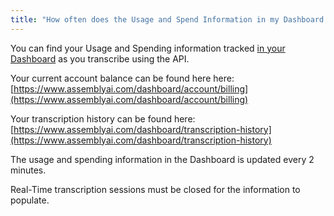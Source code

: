 ```yaml
---
title: "How often does the Usage and Spend Information in my Dashboard update?"
---
```


You can find your Usage and Spending information tracked [in your Dashboard](https://www.assemblyai.com/dashboard/cost) as you transcribe using the API.

Your current account balance can be found here here: [https://www.assemblyai.com/dashboard/account/billing](https://www.assemblyai.com/dashboard/account/billing)

Your transcription history can be found here: [https://www.assemblyai.com/dashboard/transcription-history](https://www.assemblyai.com/dashboard/transcription-history)

The usage and spending information in the Dashboard is updated every 2 minutes.

<Note>
  Real-Time transcription sessions must be closed for the information to
  populate.
</Note>
